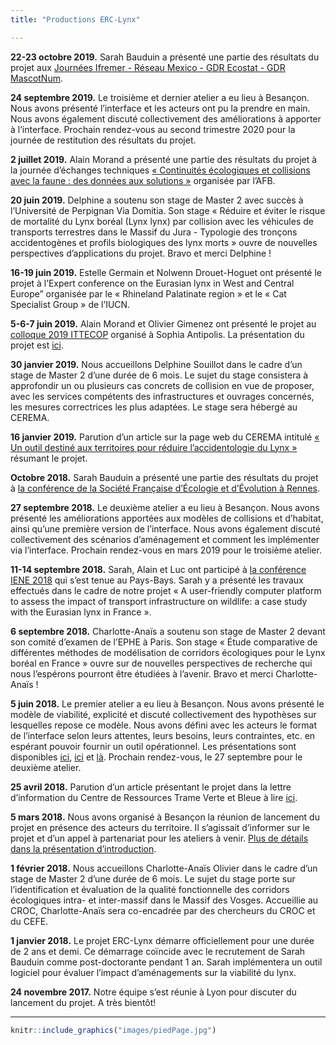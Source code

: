 ```yaml
---
title: "Productions ERC-Lynx"

---
```


**22-23 octobre 2019.** Sarah Bauduin a présenté une partie des résultats du projet aux <a href="https://jiem-nantes-19.sciencesconf.org/" target="blank">Journées Ifremer - Réseau Mexico - GDR Ecostat - GDR MascotNum</a>.  

**24 septembre 2019.** Le troisième et dernier atelier a eu lieu à Besançon. Nous avons présenté l'interface et les acteurs ont pu la prendre en main. Nous avons également discuté collectivement des améliorations à apporter à l'interface. Prochain rendez-vous au second trimestre 2020 pour la journée de restitution des résultats du projet.  

**2 juillet 2019.** Alain Morand a présenté une partie des résultats du projet à la journée d’échanges techniques <a href="http://www.trameverteetbleue.fr/vie-tvb/agenda/journee-echanges-techniques-continuites-ecologiques-collisions-avec-faune-donnees-aux" target="blank">« Continuités écologiques et collisions avec la faune : des données aux solutions »</a> organisée par l'AFB.  

**20 juin 2019.** Delphine a soutenu son stage de Master 2 avec succès à l'Université de Perpignan Via Domitia. Son stage « Réduire et éviter le risque de mortalité du Lynx boréal (Lynx lynx) par collision avec les véhicules de transports terrestres dans le Massif du Jura - Typologie des tronçons accidentogènes et profils biologiques des lynx morts » ouvre de nouvelles perspectives d'applications du projet. Bravo et merci Delphine !  

**16-19 juin 2019.** Estelle Germain et Nolwenn Drouet-Hoguet ont présenté le projet à l'Expert conference on the Eurasian lynx in West and Central Europe" organisée par le « Rhineland Palatinate region » et le « Cat Specialist Group » de l'IUCN.  

**5-6-7 juin 2019.** Alain Morand et Olivier Gimenez ont présenté le projet au <a href="https://ittecop.fr/fr/?option=com_content&view=article&id=470:a-vos-agenda-colloque-ittecop-2019-les-5-6-et-7-juin-2019-a-l-ademe-sophia-antipolis&catid=70:agenda-thematique" target="blank">colloque 2019 ITTECOP</a> organisé à Sophia Antipolis. La présentation du projet est <a href="files/contenuSiteGoogle/201906_ERC-Lynx_ ITTECOP_Colloque_diaporama.pdf" target="blank">ici</a>.  

**30 janvier 2019.** Nous accueillons Delphine Souillot dans le cadre d’un stage de Master 2 d'une durée de 6 mois. Le sujet du stage consistera à approfondir un ou plusieurs cas concrets de collision en vue de proposer, avec les services compétents des infrastructures et ouvrages concernés, les mesures correctrices les plus adaptées. Le stage sera hébergé au CEREMA.  

**16 janvier 2019.** Parution d'un article sur la page web du CEREMA intitulé <a href="https://www.cerema.fr/fr/actualites/outil-destine-aux-territoires-reduire-accidentologie-du-lynx" target="blank">« Un outil destiné aux territoires pour réduire l'accidentologie du Lynx »</a> résumant le projet.  

**Octobre 2018.** Sarah Bauduin a présenté une partie des résultats du projet à <a href="https://sfecologie2018.sciencesconf.org/" target="blank">la conférence de la Société Française d’Écologie et d’Évolution à Rennes</a>.  

**27 septembre 2018.** Le deuxième atelier a eu lieu à Besançon. Nous avons présenté les améliorations apportées aux modèles de collisions et d'habitat, ainsi qu'une première version de l'interface. Nous avons également discuté collectivement des scénarios d'aménagement et comment les implémenter via l'interface. Prochain rendez-vous en mars 2019 pour le troisième atelier.  

**11-14 septembre 2018.** Sarah, Alain et Luc ont participé à <a href="https://www.iene.info/international-conferences/iene-2018/" target="blank">la conférence IENE 2018</a> qui s'est tenue au Pays-Bays. Sarah y a présenté les travaux effectués dans le cadre de notre projet « A user-friendly computer platform to assess the impact of transport infrastructure on wildlife: a case study with the Eurasian lynx in France ».  

**6 septembre 2018.** Charlotte-Anaïs a soutenu son stage de Master 2 devant son comité d’examen de l’EPHE à Paris. Son stage « Étude comparative de différentes méthodes de modélisation de corridors écologiques pour le Lynx boréal en France » ouvre sur de nouvelles perspectives de recherche qui nous l’espérons pourront être étudiées à l’avenir. Bravo et merci Charlotte-Anaïs !  

**5 juin 2018.** Le premier atelier a eu lieu à Besançon. Nous avons présenté le modèle de viabilité, explicité et discuté collectivement des hypothèses sur lesquelles repose ce modèle. Nous avons défini avec les acteurs le format de l’interface selon leurs attentes, leurs besoins, leurs contraintes, etc. en espérant pouvoir fournir un outil opérationnel. Les présentations sont disponibles <a href="files/contenuSiteGoogle/Interface.pdf" target="blank">ici</a>, <a href="files/contenuSiteGoogle/intro_atelier1.pdf" target="blank">ici</a> et <a href="files/contenuSiteGoogle/ModelIBM.pdf" target="blank">là</a>. Prochain rendez-vous, le 27 septembre pour le deuxième atelier.  

**25 avril 2018.** Parution d'un article présentant le projet dans la lettre d'information du Centre de Ressources Trame Verte et Bleue à lire <a href="http://www.trameverteetbleue.fr/vie-tvb/lettre-information/38#zoom" target="blank">ici</a>.  

**5 mars 2018.** Nous avons organisé à Besançon la réunion de lancement du projet en présence des acteurs du territoire. Il s'agissait d'informer sur le projet et d'un appel à partenariat pour les ateliers à venir. <a href="files/contenuSiteGoogle/ERClynx_introductionv4_web.pdf" target="blank">Plus de détails dans la présentation d'introduction</a>.  

**1 février 2018.** Nous accueillons Charlotte-Anaïs Olivier dans le cadre d’un stage de Master 2 d'une durée de 6 mois. Le sujet du stage porte sur l'identification et évaluation de la qualité fonctionnelle des corridors écologiques intra- et inter-massif dans le Massif des Vosges. Accueillie au CROC, Charlotte-Anaïs sera co-encadrée par des chercheurs du CROC et du CEFE.   

**1 janvier 2018.** Le projet ERC-Lynx démarre officiellement pour une durée de 2 ans et demi. Ce démarrage coïncide avec le recrutement de Sarah Bauduin comme post-doctorante pendant 1 an. Sarah implémentera un outil logiciel pour évaluer l'impact d'aménagements sur la viabilité du lynx.  

**24 novembre 2017.** Notre équipe s'est réunie à Lyon pour discuter du lancement du projet. A très bientôt!  

----------
```r
knitr::include_graphics("images/piedPage.jpg")
```
